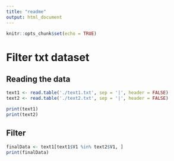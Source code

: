 ```yaml
---
title: "readme"
output: html_document
---
```


```r
knitr::opts_chunk$set(echo = TRUE)
```

# Filter txt dataset

## Reading the data

```r
text1 <- read.table('./text1.txt', sep = '|', header = FALSE)
text2 <- read.table('./text2.txt', sep = '|', header = FALSE)

print(text1)
print(text2)
```

## Filter


```r
finalData <- text1[text1$V1 %in% text2$V1, ]
print(finalData)
```
